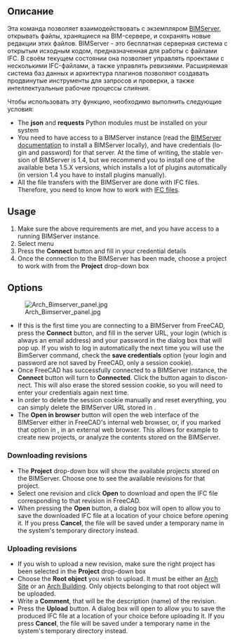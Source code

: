 <languages/>

{{GuiCommand/ru
|Name=WebTools BimServer
|MenuLocation=Web Tools → BIM server
|Workbenches=[[WebTools_Workbench/ru|WebTools - ВебИнструменты]]
}}

{{VeryImportantMessage|Начиная с FreeCAD v0.17, этот инструмент был удалён из Верстака Arch и теперь является частью внешнего [[WebTools_Workbench/ru|Верстака WebTools (ВебИнструменты)]], который вы можете установить через меню Инструменты → [[Image:AddonManager.svg|24px]] [[Std_AddonMgr/ru|Менеджер дополнений]].
}}

<span id="Description"></span>
== Описание ==

Эта команда позволяет взаимодействовать с экземпляром [https://bimserver.org/ BIMServer], открывать файлы, хранящиеся на BIM-сервере, и сохранять новые редакции этих файлов. BIMServer - это бесплатная серверная система с открытым исходным кодом, предназначенная для работы с файлами IFC. В своём текущем состоянии она позволяет управлять проектами с несколькими IFC-файлами, а также управлять ревизиями. Расширяемая система баз данных и архитектура плагинов позволяют создавать продвинутые инструменты для запросов и проверки, а также интеллектуальные рабочие процессы слияния.

Чтобы использовать эту функцию, необходимо выполнить следующие условия:

<div lang="en" dir="ltr" class="mw-content-ltr">
* The '''json''' and '''requests''' Python modules must be installed on your system
* You need to have access to a BIMServer instance (read the [https://github.com/opensourceBIM/BIMserver/wiki BIMServer documentation] to install a BIMServer locally), and have credentials (login and password) for that server. At the time of writing, the stable version of BIMServer is 1.4, but we recommend you to install one of the available beta 1.5.X versions, which installs a lot of plugins automatically (in version 1.4 you have to install plugins manually).
* All the file transfers with the BIMServer are done with IFC files. Therefore, you need to know how to work with [[Arch_IFC|IFC files]].
</div>

<div lang="en" dir="ltr" class="mw-content-ltr">
==Usage==
</div>

<div lang="en" dir="ltr" class="mw-content-ltr">
# Make sure the above requirements are met, and you have access to a running BIMServer instance.
# Select menu {{MenuCommand|Web Tools → [[Image:WebTools_BimServer.svg|16px]] [[WebTools_BimServer|BIM Server]]}}
# Press the '''Connect''' button and fill in your credential details
# Once the connection to the BIMServer has been made, choose a project to work with from the '''Project''' drop-down box
</div>

<div lang="en" dir="ltr" class="mw-content-ltr">
==Options==
</div>

<div lang="en" dir="ltr" class="mw-content-ltr">
[[Image:Arch_Bimserver_panel.jpg|right]]
</div>

<div lang="en" dir="ltr" class="mw-content-ltr">
* If this is the first time you are connecting to a BIMServer from FreeCAD, press the '''Connect''' button, and fill in the server URL, your login (which is always an email address) and your password in the dialog box that will pop up. If you wish to log in automatically the next time you will use the BimServer command, check the '''save credentials''' option (your login and password are not saved by FreeCAD, only a session cookie).
* Once FreeCAD has successfully connected to a BIMServer instance, the '''Connect''' button will turn to '''Connected'''. Click the button again to disconnect. This will also erase the stored session cookie, so you will need to enter your credentials again next time.
* In order to delete the session cookie manually and reset everything, you can simply delete the BIMServer URL stored in {{MenuCommand|Edit → Preferences → Arch → BimServer}}.
* The '''Open in browser''' button will open the web interface of the BIMServer either in FreeCAD's internal web browser, or, if you marked that option in {{MenuCommand|Edit → Preferences → Arch → BimServer}}, in an external web browser. This allows for example to create new projects, or analyze the contents stored on the BIMServer.
</div>

<div lang="en" dir="ltr" class="mw-content-ltr">
===Downloading revisions===
</div>

<div lang="en" dir="ltr" class="mw-content-ltr">
* The '''Project''' drop-down box will show the available projects stored on the BIMServer. Choose one to see the available revisions for that project.
* Select one revision and click '''Open''' to download and open the IFC file corresponding to that revision in FreeCAD.
* When pressing the '''Open''' button, a dialog box will open to allow you to save the downloaded IFC file at a location of your choice before opening it. If you press '''Cancel''', the file will be saved under a temporary name in the system's temporary directory instead.
</div>

<div lang="en" dir="ltr" class="mw-content-ltr">
===Uploading revisions===
</div>

<div lang="en" dir="ltr" class="mw-content-ltr">
* If you wish to upload a new revision, make sure the right project has been selected in the '''Project''' drop-down box
* Choose the '''Root object''' you wish to upload. It must be either an [[Arch_Site|Arch Site]] or an [[Arch_Building|Arch Building]]. Only objects belonging to that root object will be uploaded.
* Write a '''Comment''', that will be the description (name) of the revision.
* Press the '''Upload''' button. A dialog box will open to allow you to save the produced IFC file at a location of your choice before uploading it. If you press '''Cancel''', the file will be saved under a temporary name in the system's temporary directory instead.
</div>